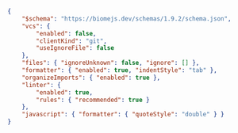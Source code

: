 
```json title="biome.json"
{
	"$schema": "https://biomejs.dev/schemas/1.9.2/schema.json",
	"vcs": {
		"enabled": false,
		"clientKind": "git",
		"useIgnoreFile": false
	},
	"files": { "ignoreUnknown": false, "ignore": [] },
	"formatter": { "enabled": true, "indentStyle": "tab" },
	"organizeImports": { "enabled": true },
	"linter": {
		"enabled": true,
		"rules": { "recommended": true }
	},
	"javascript": { "formatter": { "quoteStyle": "double" } }
}

```
